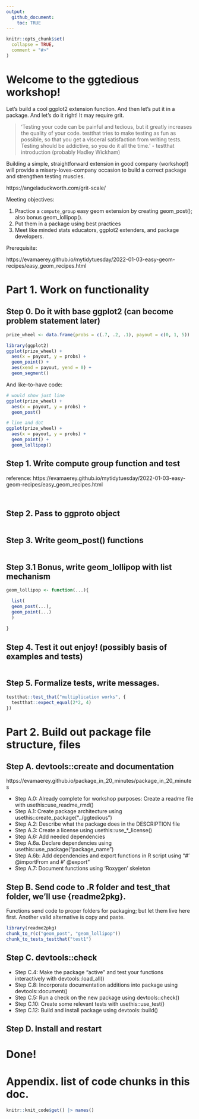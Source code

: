 ```yaml
---
output: 
  github_document:
    toc: TRUE
---
```


<!-- README.md is generated from README.Rmd. Please edit that file -->

```r
knitr::opts_chunk$set(
  collapse = TRUE,
  comment = "#>"
)
```

# Welcome to the ggtedious workshop!

<!-- badges: start -->
<!-- badges: end -->

Let's build a cool ggplot2 extension function.  And then let's put it in a package. And let's do it right!  It may require grit.

> 'Testing your code can be painful and tedious, but it greatly increases the quality of your code. testthat tries to make testing as fun as possible, so that you get a visceral satisfaction from writing tests. Testing should be addictive, so you do it all the time.'  - testthat introduction (probably Hadley Wickham)

Building a simple, straightforward extension in good company (workshop!) will provide a misery-loves-company occasion to build a correct package and strengthen testing muscles. 

https://angeladuckworth.com/grit-scale/

Meeting objectives:

<!-- 0. My pre-step: Figure out what best practices for ggplot2 extension packages and testing are; and/or figure out some experts to ask for help. -->

1. Practice a `compute_group` easy geom extension by creating geom_post(); also bonus geom_lollipop().
2. Put them in a package using best practices
3. Meet like minded stats educators, ggplot2 extenders, and package developers. 

Prerequisite:

https://evamaerey.github.io/mytidytuesday/2022-01-03-easy-geom-recipes/easy_geom_recipes.html


# Part 1. Work on functionality

## Step 0. Do it with base ggplot2 (can become problem statement later)

```r
prize_wheel <- data.frame(probs = c(.7, .2, .1), payout = c(0, 1, 5))

library(ggplot2)
ggplot(prize_wheel) + 
  aes(x = payout, y = probs) + 
  geom_point() + 
  aes(xend = payout, yend = 0) + 
  geom_segment()
```

And like-to-have code:

```r
# would show just line
ggplot(prize_wheel) + 
  aes(x = payout, y = probs) + 
  geom_post()

# line and dot
ggplot(prize_wheel) + 
  aes(x = payout, y = probs) + 
  geom_point() + 
  geom_lollipop()
```


## Step 1. Write compute group function and test

reference: https://evamaerey.github.io/mytidytuesday/2022-01-03-easy-geom-recipes/easy_geom_recipes.html

```r


```



```r


```

## Step 2. Pass to ggproto object

```r


```

## Step 3. Write geom_post() functions

```r


```

## Step 3.1 Bonus, write geom_lollipop with list mechanism

```r
geom_lollipop <- function(...){

  list(  
  geom_post(...),
  geom_point(...)
  )
  
}


```

## Step 4. Test it out enjoy! (possibly basis of examples and tests)

```r


```

## Step 5. Formalize tests, write messages.

```r
testthat::test_that("multiplication works", {
  testthat::expect_equal(2*2, 4)
})
```

# Part 2.  Build out package file structure, files

## Step A. devtools::create and documentation

https://evamaerey.github.io/package_in_20_minutes/package_in_20_minutes

- Step A.0: Already complete for workshop purposes: Create a readme file with usethis::use_readme_rmd()
- Step A.1: Create package architecture using usethis::create_package("../ggtedious")
- Step A.2: Describe what the package does in the DESCRIPTION file
- Step A.3: Create a license using usethis::use_*_license()
- Step A.6: Add needed dependencies
- Step A.6a. Declare dependencies using usethis::use_package(“package_name”)
- Step A.6b: Add dependencies and export functions in R script using “#’ @importFrom and #’ @export”
- Step A.7: Document functions using ‘Roxygen’ skeleton


## Step B. Send code to .R folder and test_that folder, we'll use {readme2pkg}.

Functions send code to proper folders for packaging; but let them live here first.  Another valid alternative is copy and paste.

```r
library(readme2pkg)
chunk_to_r(c("geom_post", "geom_lollipop"))
chunk_to_tests_testthat("test1")
```

## Step C. devtools::check

- Step C.4: Make the package “active” and test your functions interactively with devtools::load_all()
- Step C.8: Incorporate documentation additions into package using devtools::document()
- Step C.5: Run a check on the new package using devtools::check()
- Step C.10: Create some relevant tests with usethis::use_test()
- Step C.12: Build and install package using devtools::build()

## Step D. Install and restart

# Done! 

# Appendix. list of code chunks in this doc.

```r
knitr::knit_code$get() |> names()
```

